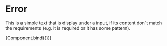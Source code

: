 
<Meta title="Elements/Error message" component={Error} />

# Error

This is a simple text that is display under a input, if its content don't match the requirements (e.g. it is required or it has some pattern).


<Canvas>
  <Story
    name="Error message"
    args={{
      text: "I`m an error message.",
    }}>
    {Component.bind({})}
  </Story>
</Canvas>
